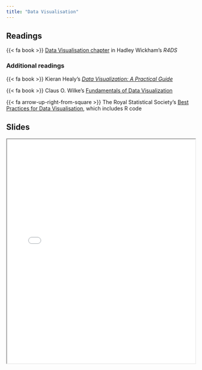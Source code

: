 ```yaml
---
title: "Data Visualisation"
---
```


## Readings

{{< fa book >}} [Data Visualisation chapter](https://r4ds.had.co.nz/data-visualisation.html) in Hadley Wickham's *R4DS*

### Additional readings

{{< fa book >}} Kieran Healy's [*Data Visualization: A Practical Guide*](https://socviz.co/)

{{< fa book >}} Claus O. Wilke's [Fundamentals of Data Visualization](https://clauswilke.com/dataviz/)

{{< fa arrow-up-right-from-square >}} The Royal Statistical Society's [Best Practices for Data Visualisation](https://royal-statistical-society.github.io/datavisguide/), which includes R code

## Slides

```{=html}
<iframe class="slide-deck" src="../content/slides/02-class.html" width = "100%" height = 600px></iframe>
```
